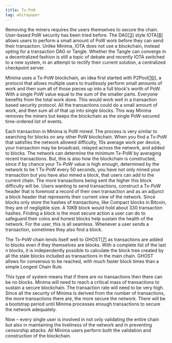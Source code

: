 ```yaml
---
title: Tx-PoW
tag: whitepaper
---
```


Removing the miners requires the users themselves to secure the chain. User-based PoW security has been tried before. The DAG[[3]](/docs/learn/minimawhitepaper/specialthanksto) style IOTA[[8]](/docs/learn/minimawhitepaper/specialthanksto) allows users to perform a small amount of PoW work before they can send their transaction. Unlike Minima, IOTA does not use a blockchain, instead opting for a transaction DAG or Tangle. Whether the Tangle can converge in a decentralized fashion is still a topic of debate and recently IOTA switched to a new system, in an attempt to rectify their current solution, a centralized checkpoint server.

Minima uses a Tx-PoW blockchain, an idea first started with P2Pool[[10]](/docs/learn/minimawhitepaper/specialthanksto), a protocol that allows multiple users to trustlessly perform small amounts of work and then sum all of those pieces up into a full block's worth of PoW. With a single PoW value equal to the sum of the smaller parts. Everyone benefits from the total work done. This would work well in a transaction based security protocol. All the transactions could do a small amount of work, and then sum all of that up into single blocks. This way Minima removes the miners but keeps the blockchain as the single PoW-secured time-ordered list of events. 

Each transaction in Minima is PoW mined. The process is very similar to searching for blocks on any other PoW blockchain. When you find a Tx-PoW that satisfies the network allowed difficulty, 10s average work per device, your transaction may be broadcast, relayed across the network, and added to blocks. The network can determine the minimum Tx-PoW by averaging recent transactions. But, this is also how the blockchain is constructed, since if by chance your Tx-PoW value is high enough, determined by the network to be 1 Tx-PoW every 50 seconds, you have not only mined your transaction but you have also mined a block, that users can add to the current chain. The more transactions being sent the higher this block difficulty will be. Users wanting to send transactions, construct a Tx-PoW header that is foremost a record of their own transaction and as an adjunct a block header that represents their current view of the network. Since blocks only store the hashes of transactions, like Compact blocks in Bitcoin, they are of negligible size. A 10KB block would hold about 330 transaction hashes. Finding a block is the most secure action a user can do to safeguard their coins and honest blocks help sustain the health of the network. For the user, this is all seamless. Whenever a user sends a transaction, sometimes they also find a block.

The Tx-PoW chain lends itself well to GHOST[[7]](/docs/learn/minimawhitepaper/specialthanksto) as transactions are added to blocks even if they themselves are blocks. With a complete list of the last n blocks, it is independently possible to calculate the block tree created by all the stale blocks included as transactions in the main chain. GHOST allows for consensus to be reached, with much faster block times than a simple Longest Chain Rule.

This type of system means that if there are no transactions then there can be no blocks. Minima will need to reach a critical mass of transactions to sustain a secure blockchain. The transaction rate will need to be very high. Since all the security of Minima is derived from the number of transactions, the more transactions there are, the more secure the network. There will be a bootstrap period until Minima processes enough transactions to secure the network adequately.

Now – every single user is involved in not only validating the entire chain but also in maintaining the liveliness of the network and in preventing censorship attacks. All Minima users perform both the validation and construction of the blockchain.



